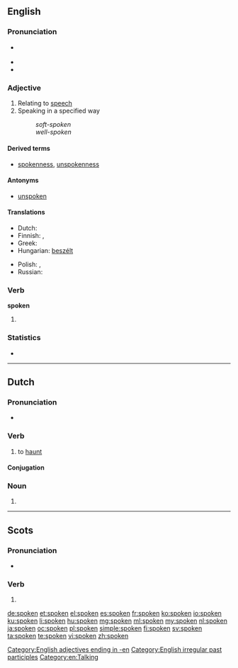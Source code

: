 ==English==
{{wikipedia|dab=spoken}}

===Pronunciation===
* {{a|US}} {{IPA|/ˈspɔʊkən/}}
* {{audio|en-us-spoken.ogg|Audio (US)}}
* {{rhymes|əʊkən}}

===Adjective===
{{en-adj}}

# Relating to [[speech]]
# Speaking in a specified way
#: ''soft-spoken''
#: ''well-spoken''

====Derived terms====
* [[spokenness]], [[unspokenness]]

====Antonyms====
* [[unspoken]]

====Translations====
{{trans-top|concerning speech}}
* Dutch: {{t+|nl|gesproken}}
* Finnish: {{t+|fi|puhuttu}}, {{t+|fi|puhe|alt=puhe-}}
* Greek: {{t+|el|προφορικός|tr=proforikós}}
* Hungarian: [[beszélt]]
{{trans-mid}}
* Polish: {{t-|pl|mówiony}}, {{t+|pl|ustny}}
* Russian: {{t+|ru|устный|tr=ústnyj|sc=Cyrl}}
{{trans-bottom}}

===Verb===
'''spoken'''

# {{past participle of|speak}}

===Statistics===
* {{rank|religion|dress|degree|917|spoken|stop|moral|mighty}}

[[Category:English adjectives ending in -en]]
[[Category:English irregular past participles]]
[[Category:en:Talking]]
----

==Dutch==

===Pronunciation===
* {{IPA|/ˈspokən/|lang=nl}}

===Verb===
{{nl-verb}}

# to [[haunt]]

====Conjugation====
{{nl-conj-wk|spook|spoke}}

===Noun===
{{head|nl}}

# {{nl-noun-form|pl=1|spook}}

----

==Scots==

===Pronunciation===
* {{IPA|['spokən]|lang=sco}}

===Verb===
{{head|sco|past participle}}

# {{past participle of|speak|lang=sco}}

[[de:spoken]]
[[et:spoken]]
[[el:spoken]]
[[es:spoken]]
[[fr:spoken]]
[[ko:spoken]]
[[io:spoken]]
[[ku:spoken]]
[[li:spoken]]
[[hu:spoken]]
[[mg:spoken]]
[[ml:spoken]]
[[my:spoken]]
[[nl:spoken]]
[[ja:spoken]]
[[oc:spoken]]
[[pl:spoken]]
[[simple:spoken]]
[[fi:spoken]]
[[sv:spoken]]
[[ta:spoken]]
[[te:spoken]]
[[vi:spoken]]
[[zh:spoken]]